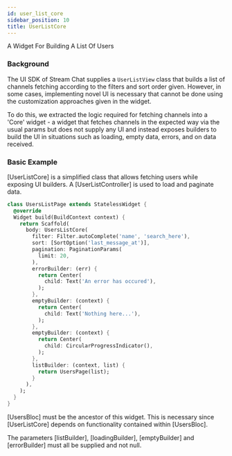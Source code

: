 ```yaml
---
id: user_list_core
sidebar_position: 10
title: UserListCore
---
```


A Widget For Building A List Of Users

### Background

The UI SDK of Stream Chat supplies a `UserListView` class that builds a list of channels fetching
according to the filters and sort order given. However, in some cases, implementing novel UI is necessary
that cannot be done using the customization approaches given in the widget.

To do this, we extracted the logic required for fetching channels into a 'Core' widget - a widget that
fetches channels in the expected way via the usual params but does not supply any UI and instead
exposes builders to build the UI in situations such as loading, empty data, errors, and on data received.

### Basic Example

[UserListCore] is a simplified class that allows fetching users while
exposing UI builders.
A [UserListController] is used to load and paginate data.

```dart
class UsersListPage extends StatelessWidget {
  @override
  Widget build(BuildContext context) {
    return Scaffold(
      body: UsersListCore(
        filter: Filter.autoComplete('name', 'search_here'),
        sort: [SortOption('last_message_at')],
        pagination: PaginationParams(
          limit: 20,
        ),
        errorBuilder: (err) {
          return Center(
            child: Text('An error has occured'),
          );
        },
        emptyBuilder: (context) {
          return Center(
            child: Text('Nothing here...'),
          );
        },
        emptyBuilder: (context) {
          return Center(
            child: CircularProgressIndicator(),
          );
        },
        listBuilder: (context, list) {
          return UsersPage(list);
        }
      ),
    );
  }
}
```

[UsersBloc] must be the ancestor of this widget. This is necessary since
[UserListCore] depends on functionality contained within [UsersBloc].

The parameters [listBuilder], [loadingBuilder], [emptyBuilder] and
[errorBuilder] must all be supplied and not null.

